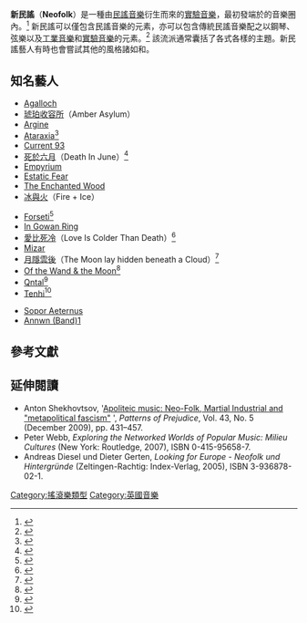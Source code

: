 {{expand|time=2014-07-19T15:18:07+00:00}}
{{Infobox music genre
| bgcolor           = goldenrod
| color             = white
| name              = 新民謠<br>Neofolk
| stylistic_origins = [[民謠音樂|民謠音樂]], [[民謠搖滾|民謠搖滾]], [[後龐克|後龐克]], [[實驗音樂|實驗音樂]], [[工業音樂|工業音樂]], [[暗潮|暗潮]]
| cultural_origins  = 20世紀80年代的英格蘭
| instruments       = 民謠樂器, 電子樂器
| popularity        = 歐洲為主
| derivatives       = {{link-en|軍事工業音樂|Martial industrial}}
| subgenrelist      = 
| subgenres         =
| fusiongenres      =
| regional_scenes   =
| other_topics      = [[後工業音樂|後工業音樂]] - [[怪人民謠|怪人民謠]]
}}

'''新民謠'''（'''Neofolk'''）是一種由[[民謠音樂|民謠音樂]]衍生而來的[[實驗音樂|實驗音樂]]，最初發端於{{link-en|後工業音樂|Post-industrial music}}的音樂圈內。<ref name=Webb>{{Cite book |title=Exploring the Networked Worlds of Popular Music |first=Peter |last=Webb |publisher=[[Routledge|Routledge]] |year=2007 |isbn=9780415956581 |chapter=Neo-Folk or Postindustrial Music |url=http://books.google.com/books?id=bURqJRy4KsMC&pg=PA60&dq=Neofolk+post-industrial&hl=e&nsa=X&ei=95UMT6HyIMXbsgaCxtjCBA&ved=0CDUQ6AEwAQ#v=onepage&q=Neofolk%20post-industrial&f=false |quote=One milieu to develop out of Punk was the scene that later became known as either apocalyptic folk, postindustrial, or later neo-folk. |access-date=2014-07-19 |archive-date=2014-12-14 |archive-url=https://web.archive.org/web/20141214092020/http://books.google.com/books?id=bURqJRy4KsMC&pg=PA60&dq=Neofolk+post-industrial&hl=e&nsa=X&ei=95UMT6HyIMXbsgaCxtjCBA&ved=0CDUQ6AEwAQ#v=onepage&q=Neofolk%20post-industrial&f=false |dead-url=no }}</ref> 新民謠可以僅包含民謠音樂的元素，亦可以包含傳統民謠音樂配之以鋼琴、弦樂以及[[工業搖滾|工業音樂]]和[[實驗音樂|實驗音樂]]的元素。<ref name=NeumanBraun>{{Cite book |title=Die Welt der Gothics: Spielräume düster konnotierter Transzendenz [The World of the Goths: Scopes of a darkly-connoted Transcendence] |language=de |first=Klaus |last=Neumann-Braun |first2=Axel |last2=Schmidt |publisher=VS Verlag für Sozialwissenschaften |year=2008 |edition=2nd |isbn=3-531-15880-5 |url=http://books.google.com/books?id=0ykjKReN-ygC&pg=PA280&dq=Neofolk&hl=en&sa=X&ei=wo0MT4jYBcn2sgbhhfmqBA&sqi=2&ved=0CEQQ6AEwBQ#v=onepage&q=Neofolk&f=false |page=280 |access-date=2014-07-19 |archive-date=2014-07-24 |archive-url=https://web.archive.org/web/20140724094347/http://books.google.com/books?id=0ykjKReN-ygC&pg=PA280&dq=Neofolk&hl=en&sa=X&ei=wo0MT4jYBcn2sgbhhfmqBA&sqi=2&ved=0CEQQ6AEwBQ#v=onepage&q=Neofolk&f=false |dead-url=no }}</ref> 該流派通常囊括了各式各樣的主題。新民謠藝人有時也會嘗試其他的風格諸如{{link-en|新古典暗潮|Neoclassical dark wave}}和{{link-en|軍事工業音樂|Martial industrial}}。

== 知名藝人 ==
<!-- Please alphabetize any added links; if the act is not notable enough to have a Wikipedia article, do not add them here. Additionally, include no external links, but do provide a proper reference. Failing to heed these rules will result in a rollback. -->
{{col-begin-small}}
{{col-4}}
*[[Agalloch|Agalloch]]
*[[琥珀收容所|琥珀收容所]]（Amber Asylum）
*[[Argine|Argine]]
*[[Ataraxia|Ataraxia]]<ref>{{cite web|url=http://www.fluxeuropa.com/review.htm?item=73|publisher=FluxEuropa|title=Ataraxia|deadurl=yes|archiveurl=https://web.archive.org/web/20090210223831/http://fluxeuropa.com/review.htm?item=73|archivedate=2009-02-10}}</ref>
*[[Current_93|Current 93]]
*[[死於六月|死於六月]]（Death In June）<ref>{{cite web|url=http://www.deathinjune.org/modules/mediawiki/index.php/Interview:2005-Heathen_Harvest|last=Powell|first=Erin|title=Interview with Douglas Pearce|publisher=Death in June|date=2005-04-09|deadurl=yes|archiveurl=https://web.archive.org/web/20071018080254/http://deathinjune.org/modules/mediawiki/index.php/Interview%3A2005-Heathen_Harvest|archivedate=2007年10月18日}}</ref>
*[[Empyrium|Empyrium]]
*[[Estatic_Fear|Estatic Fear]]
*[[The_Enchanted_Wood|The Enchanted Wood]]
*[[冰與火|冰與火]]（Fire + Ice）
{{col-4}}
*[[Forseti|Forseti]]<ref>{{cite web|url=http://www.ikonen-magazin.de/interview/Forseti.htm|publisher=Ikonen-Magazin|title=Interview: Ähren im Sturm|language=de|access-date=2014-07-19|archive-date=2017-12-19|archive-url=https://web.archive.org/web/20171219234621/http://www.ikonen-magazin.de/interview/Forseti.htm|dead-url=no}}</ref>
*[[In_Gowan_Ring|In Gowan Ring]]
*[[愛比死冷|愛比死冷]]（Love Is Colder Than Death）<ref>{{cite web|url=http://www.darktronica.com/index.php?band=275&letter=L |title=Love Is Colder Than Death |publisher=Darktronica |deadurl=yes |archiveurl=https://web.archive.org/web/20111003092604/http://www.darktronica.com/index.php?band=275&letter=L |archivedate=2011-10-03 }}</ref>
*[[Mizar|Mizar]]
*[[月隱雲後|月隱雲後]]（The Moon lay hidden beneath a Cloud）<ref>{{cite web|url=http://www.fluxeuropa.com/mn0006-tmlhbac.htm|publisher=FluxEuropa|title=The Moon lay hidden beneath a Cloud|deadurl=yes|archiveurl=https://web.archive.org/web/20091209021826/http://www.fluxeuropa.com/mn0006-tmlhbac.htm|archivedate=2009-12-09}}</ref>
*[[Of_the_Wand_&_the_Moon|Of the Wand & the Moon]]<ref>{{cite web|url=http://www.metal-archives.com/band.php?id=15767|publisher=The Metal Archives|title=Of the Wand & the Moon|access-date=2014-07-19|archive-date=2010-02-19|archive-url=https://web.archive.org/web/20100219070533/http://www.metal-archives.com/band.php?id=15767|dead-url=no}}</ref>
*[[Qntal|Qntal]]<ref>{{cite web|url=http://www.darktronica.com/index.php?band=145&letter=Q|title=Qntal|publisher=Darktronica|deadurl=yes|archiveurl=https://web.archive.org/web/20140716185851/http://www.darktronica.com/index.php?band=145&letter=Q|archivedate=2014-07-16}}</ref>
*[[Tenhi|Tenhi]]<ref>{{cite web|url=http://www.darktronica.com/index.php?band=276&letter=T |title=Tenhi |publisher=Darktronica |deadurl=yes |archiveurl=https://web.archive.org/web/20111003092843/http://www.darktronica.com/index.php?band=276&letter=T |archivedate=2011-10-03 }}</ref>
{{col-end}}
*[https://en.m.wikipedia.org/wiki/Sopor_Aeternus_and_The_Ensemble_of_Shadows Sopor Aeternus] {{Wayback|url=https://en.m.wikipedia.org/wiki/Sopor_Aeternus_and_The_Ensemble_of_Shadows |date=20210205010951 }}
*[https://de.m.wikipedia.org/wiki/Annwn_(Band) Annwn (Band)][https://de.m.wikipedia.org/wiki/Annwn_(Band)]

== 參考文獻 ==
{{reflist}}

== 延伸閱讀 ==
* Anton Shekhovtsov, '[http://www.shekhovtsov.org/articles/Anton_Shekhovtsov-Apoliteic_Music.html Apoliteic music: Neo-Folk, Martial Industrial and "metapolitical fascism"] {{Wayback|url=http://www.shekhovtsov.org/articles/Anton_Shekhovtsov-Apoliteic_Music.html |date=20210211223122 }}', ''Patterns of Prejudice'', Vol. 43, No. 5 (December 2009), pp. 431–457.
* Peter Webb, ''Exploring the Networked Worlds of Popular Music: Milieu Cultures'' (New York: Routledge, 2007), ISBN 0-415-95658-7.
* Andreas Diesel und Dieter Gerten, ''Looking for Europe - Neofolk und Hintergründe'' (Zeltingen-Rachtig: Index-Verlag, 2005), ISBN 3-936878-02-1.

[[Category:搖滾樂類型|Category:搖滾樂類型]]
[[Category:英國音樂|Category:英國音樂]]